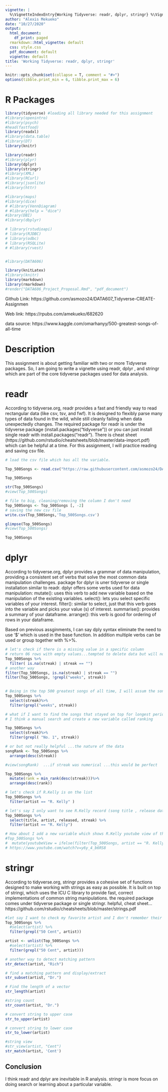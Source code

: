 ```yaml
---
vignette: |
  %\VignetteIndexEntry{Working Tidyverse: readr, dplyr, stringr} %\VignetteEngine{knitr::rmarkdown} \usepackage[utf8]{inputenc}
author: "Alexis Mekueko"
date: "10/27/2020"
output:
  html_document:
    df_print: paged
  rmarkdown::html_vignette: default
  css: style.css
  pdf_document: default
  vignette: default
title: 'Working Tidyverse: readr, dplyr, stringr'
---
```




```r
knitr::opts_chunk$set(collapse = T, comment = "#>")
options(tibble.print_min = 6, tibble.print_max = 6)
```

<!-- ```{r setup, include=FALSE} -->
<!-- knitr::opts_chunk$set(echo = TRUE) -->
<!-- ``` -->

# R Packages

```r

library(tidyverse) #loading all library needed for this assignment
#library(openintro)
#library(psych)
#head(fastfood)
library(readxl)
#library(data.table)
#library(DT)
library(knitr)

library(readr)
#library(plyr)
library(dplyr)
library(stringr)
#library(XML)
#library(RCurl)
#library(jsonlite)
#library(httr)

#library(maps)
#library(dice)
# #library(VennDiagram)
# #library(help = "dice")
#ibrary(DBI)
#library(dbplyr)

# library(rstudioapi)
# library(RJDBC)
# library(odbc)
# library(RSQLite)
# #library(rvest)


#library(DATA606)

library(knitLatex)
#library(knitr)
library(markdown)
library(rmarkdown)
#render("DATA606_Project_Proposal.Rmd", "pdf_document")

```

Github Link: https://github.com/asmozo24/DATA607_Tidyverse-CREATE-Assignmen

Web link: https://rpubs.com/amekueko/682620


data source: https://www.kaggle.com/omarhanyy/500-greatest-songs-of-all-time





# Description
This assignment is about getting familiar with two or more Tidyverse packages. So, I am going to write a vignette using readr, dplyr , and stringr which are part of the core tidyverse packages used for data analysis.

# readr 
According to tidyverse.org, readr provides a fast and friendly way to read rectangular data (like csv, tsv, and fwf). It is designed to flexibly parse many types of data found in the wild, while still cleanly failing when data unexpectedly changes. The required package for readr is under the tidyverse package (install.packages("tidyverse")) or you can just install single readr with install.packages("readr"). There is cheat sheet (https://github.com/rstudio/cheatsheets/blob/master/data-import.pdf) which can be helpful at a time. 
For this assignment, I will practice reading and saving csv file.  


```r


# load the csv file which has all the variable.

Top_500Songs <- read.csv("https://raw.githubusercontent.com/asmozo24/DATA607_Tidyverse-CREATE-Assignmen/main/Top%20500%20Songs.csv", stringsAsFactors=FALSE)

Top_500Songs


```

```r

str(Top_500Songs)
#view(Top_500Songs)

# file to big, cleaning/removing the column I don't need
Top_500Songs <- Top_500Songs [, -2]
# saving the new csv file 
write.csv(Top_500Songs,'Top_500Songs.csv')

glimpse(Top_500Songs)
#view(Top_500Songs)


```


```r

Top_500Songs 

```

# dplyr 
According to tidyverse.org, dplyr provides a grammar of data manipulation, providing a consistent set of verbs that solve the most common data manipulation challenges. package for dplyr is uner tidyverse or single installation similar to readr. dplyr offers some verbs used for data manipulation:
mutate(): uses this verb to add new variable based on the manipulation of the existing variables.
select(): lets you select specific variables of your interest.
filter(): similar to select, just that this verb goes into the variable and picks your value (s) of interest.
summarise(): provides a summary of your dataframe.
arrange(): this verb is good for ordering of rows in your dataframe.

Based on previous assginments, I can say dply syntax eliminate the need to use '$' which is used in the base function. In addition multiple verbs can be used or group together with %>%.


```r

# let's check if there is a missing value in a specific column
# return 06 rows with empty values...tempted to delete data but will not do it now....no need
Top_500Songs %>% 
  filter( is.na(streak) | streak == "") 
# another way
filter(Top_500Songs, is.na(streak) | streak == "")
filter(Top_500Songs, !grepl("weeks", streak))

 
# Being in the top 500 greatest songs of all time, I will assum the song hits the hit parade of billboard for few months...lets check that
Top_500Songs %>% 
  select(streak)%>% 
  filter(grepl("weeks", streak))

# what if I want to find the songs that stayed on top for longest period...this is like string search comparison which is bit tidious 
# I think a manual search and create a new variable called ranking

Top_500Songs %>% 
  select(streak)%>% 
  filter(grepl( "No. 1", streak))

# or but not really helpful ...the nature of the data
songRank <- Top_500Songs %>% 
  arrange(desc(streak))

#view(songRank)  ...if streak was numerical ...this would be perfect

Top_500Songs %>% 
  mutate(rank = min_rank(desc(streak)))%>% 
  arrange(desc(rank))

# let's check if R.Kelly is on the list
Top_500Songs %>% 
  filter(artist == "R. Kelly" )

# let's say I only want to see R.Kelly record (song title , release date and streak)
Top_500Songs %>% 
  select(title, artist, released, streak) %>% 
  filter(artist == "R. Kelly")

# How about I add a new variable which shows R.Kelly youtube view of the title song.
#Top_500Songs %>% 
#  mutate(youtubeView = ifelse(filter(Top_500Songs, artist == "R. Kelly"), "R.Kelly: 232,560,092" ))
# https://www.youtube.com/watch?v=y6y_4_b6RS8


```

# stringr

According to tidyverse.org, stringr provides a cohesive set of functions designed to make working with strings as easy as possible. It is built on top of stringi, which uses the ICU C library to provide fast, correct implementations of common string manipulations. 
the required package comes under tidyverse package or single stringr. helpful, cheat sheet...https://github.com/rstudio/cheatsheets/blob/master/strings.pdf


```r

#let say I want to check my favorite artist and I don't remember their full name
Top_500Songs %>% 
  #select(artist) %>% 
  filter(grepl("50 Cent", artist))

artist <- unlist(Top_500Songs %>% 
  #select(artist) %>% 
  filter(grepl("50 Cent", artist)))

# another way to detect matching pattern
str_detect(artist, "Rich")

# find a matching pattern and display/extract 
str_subset(artist, "Dr.")

# Find the length of a vector
str_length(artist)

#string count 
str_count(artist, "Dr.")

# convert string to upper case 
str_to_upper(artist)

# convert string to lower case 
str_to_lower(artist)

#string view
#str_view(artist, "Cent")
str_match(artist, 'Cent')

```

## Conclusion
I think readr and dplyr are inevitable in R analysis. stringr is more focus on doing search or learning about a particular variable.
